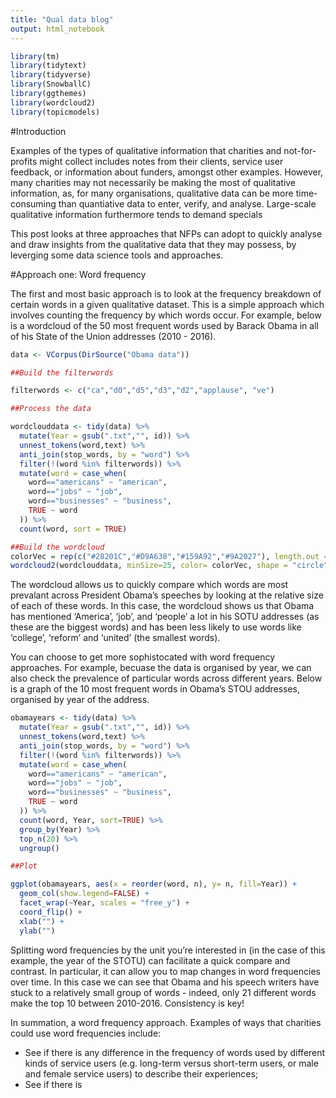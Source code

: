 ```yaml
---
title: "Qual data blog"
output: html_notebook
---
```


```r
library(tm)
library(tidytext)
library(tidyverse)
library(SnowballC)
library(ggthemes)
library(wordcloud2)
library(topicmodels)
```

#Introduction

Examples of the types of qualitative information that charities and not-for-profits might collect includes notes from their clients, service user feedback, or information about funders, amongst other examples. However, many charities may not necessarily be making the most of qualitative information, as, for many organisations, qualitative data can be more time-consuming than quantiative data to enter, verify, and analyse. Large-scale qualitative information furthermore tends to demand specials

This post looks at three approaches that NFPs can adopt to quickly analyse and draw insights from the qualitative data that they may possess, by leverging some data science tools and approaches.

#Approach one: Word frequency

The first and most basic approach is to look at the frequency breakdown of certain words in a given qualitative dataset. This is a simple approach which involves counting the frequency by which words occur. For example, below is a wordcloud of the 50 most frequent words used by Barack Obama in all of his State of the Union addresses (2010 - 2016). 

```r
data <- VCorpus(DirSource("Obama data"))

##Build the filterwords

filterwords <- c("ca","d0","d5","d3","d2","applause", "ve")

##Process the data

wordclouddata <- tidy(data) %>%
  mutate(Year = gsub(".txt","", id)) %>%
  unnest_tokens(word,text) %>%
  anti_join(stop_words, by = "word") %>%
  filter(!(word %in% filterwords)) %>%
  mutate(word = case_when(
    word=="americans" ~ "american",
    word=="jobs" ~ "job",
    word=="businesses" ~ "business",
    TRUE ~ word
  )) %>%
  count(word, sort = TRUE)

##Build the wordcloud
colorVec = rep(c("#28201C","#D9A638","#159A92","#9A2027"), length.out = nrow(new))
wordcloud2(wordclouddata, minSize=25, color= colorVec, shape = "circle", fontFamily = "sans")
```

The wordcloud allows us to quickly compare which words are most prevalant across President Obama's speeches by looking at the relative size of each of these words. In this case, the wordcloud shows us that Obama has mentioned 'America', 'job', and 'people' a lot in his SOTU addresses (as these are the biggest words) and has been less likely to use words like 'college', 'reform' and 'united' (the smallest words).

You can choose to get more sophistocated with word frequency approaches. For example, becuase the data is organised by year, we can also check the prevalence of particular words across different years. Below is a graph of the 10 most frequent words in Obama's STOU addresses, organised by year of the address.

```r
obamayears <- tidy(data) %>%
  mutate(Year = gsub(".txt","", id)) %>%
  unnest_tokens(word,text) %>%
  anti_join(stop_words, by = "word") %>%
  filter(!(word %in% filterwords)) %>%
  mutate(word = case_when(
    word=="americans" ~ "american",
    word=="jobs" ~ "job",
    word=="businesses" ~ "business",
    TRUE ~ word
  )) %>%
  count(word, Year, sort=TRUE) %>%
  group_by(Year) %>%
  top_n(20) %>%
  ungroup()

##Plot

ggplot(obamayears, aes(x = reorder(word, n), y= n, fill=Year)) +
  geom_col(show.legend=FALSE) +
  facet_wrap(~Year, scales = "free_y") +
  coord_flip() +
  xlab("") +
  ylab("")
```

Splitting word frequencies by the unit you're interested in (in the case of this example, the year of the STOTU) can facilitate a quick compare and contrast. In particular, it can allow you to map changes in word frequencies over time. In this case we can see that Obama and his speech writers have stuck to a relatively small group of words - indeed, only 21 different words make the top 10 between 2010-2016. Consistency is key!

In summation, a word frequency approach. Examples of ways that charities could use word frequencies include:

- See if there is any difference in the frequency of words used by different kinds of service users (e.g. long-term versus short-term users, or male and female service users) to describe their experiences;
- See if there is 










